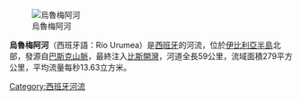 [[Image:Maria_Kristina_zubia_Donostia.JPG|烏魯梅阿河]]

'''烏魯梅阿河'''（西班牙語：Río Urumea）是[[西班牙|西班牙]]的河流，位於[[伊比利亞半島|伊比利亞半島]]北部，發源自[[巴斯克山脈|巴斯克山脈]]，最終注入[[比斯開灣|比斯開灣]]，河道全長59公里，流域面積279平方公里，平均流量每秒13.63立方米。

{{coord|43|19|34|N|1|58|56|W|region:ES-GI_type:landmark_source:kolossus-eswiki|display=title}}

{{Spain-geo-stub}}
[[Category:西班牙河流|Category:西班牙河流]]